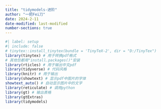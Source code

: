 ```yaml
---
title: "tidymodels-进阶"
author: "一把Fei刀"
date: 2024-2-11
date-modified: last-modified
number-sections: true
---
```


```r
#| label: setup
#| include: false
# tinytex::install_tinytex(bundle = 'TinyTeX-2', dir = "D:/TinyTex")
library(tinytex) # 用于转换pdf格式
# 其他包都用"install.packages()"安装
library(rticles) # 用于输出中文pdf
library(tidyverse) # 代码风格
library(knitr) # 用于输出
library(showtext) # 显示pdf中图片的字体
showtext_auto() # 自动显示图片中的文字
library(reticulate) # 调用python
library(gt) # 输出表格
library(gtExtras)
library(tidymodels)
```
